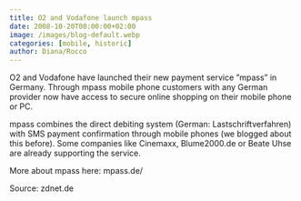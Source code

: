 ```yaml
---
title: O2 and Vodafone launch mpass
date: 2008-10-20T00:00:00+02:00
image: /images/blog-default.webp
categories: [mobile, historic]
author: Diana/Rocco
---
```


<div class="entry-content">
O2 and Vodafone have launched their new payment service ”mpass” in Germany. Through mpass mobile phone customers with any German provider now have access to secure online shopping on their mobile phone or PC.



mpass  combines the direct debiting system (German: Lastschriftverfahren) with SMS payment confirmation through mobile phones (we blogged about this before). Some companies like Cinemaxx, Blume2000.de or Beate Uhse are already supporting the service.



More about mpass here: mpass.de/



Source:zdnet.de
</div>

